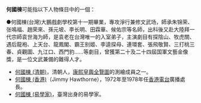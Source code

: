 '''何國棟'''可能指以下人物條目中的一個：

●何國棟(台灣)大鵬戲劇學校第十一期畢業，專攻淨行兼修文武场，師承朱锦荣、张鳴福、趙荣來、孫元坡、李长明、田霖華、候佑宗等名師，出科後又赴大陸拜一代宗師袁世海为師，是袁老在台灣唯一的入室弟子，主演劇目有探陰山、牧虎關、遇后龍袍、上天台、龍鳳閣、霸王别姬、李逵探母、連環套、張飛敬賢、三打桃三春、貞觀圖、九江口、西門豹……等劇目，曾獲第二十及二十四屆国軍文藝金像獎，是一位文武兼備的難得人才。
*[[何國棟_(清朝)|何國棟 (清朝)]]，清朝人，[[康熙皇輿全覽圖|康熙皇輿全覽圖]]的測繪成員之一。
*[[何國棟_(香港)|何國棟 (香港)]]（Jimmy Hawthorne），1972年至1978年任[[香港電台|香港電台]]廣播處長。
*[[何國棟_(易學家)|何國棟 (易學家)]]，臺灣出身的易學家。

{{disambig|G|cat=三字何姓人名消歧義}}